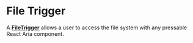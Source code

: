 

<Meta of={FileTriggerStories} />

# File Trigger

A <a href="https://react-spectrum.adobe.com/react-aria/FileTrigger.html" target="_blank">**FileTrigger**</a> allows a user to access the file system with any pressable React Aria component.

<Canvas of={FileTriggerStories.BasicExample} />

<Canvas of={FileTriggerStories.ChangeProfile} />

<Canvas of={FileTriggerStories.ProfileSettings} /> 
